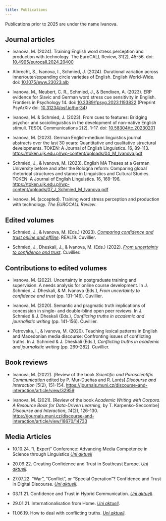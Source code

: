 ```yaml
---
title: Publications
--- 
```

Publications prior to 2025 are under the name Ivanova.

## Journal articles
- Ivanova, M. (2024). Training English word stress perception and production with technology. The EuroCALL Review, 31(2), 45-56. doi: <a href="https://doi.org/10.4995/eurocall.2024.20400" target="_blank">10.4995/eurocall.2024.20400</a> 

- Albrecht, S., Ivanova, I., Schmied, J. (2024). Durational variation across inner/outer/expanding circle varieties of English. English World-Wide. doi: <a href="https://doi.org/10.1075/eww.23023.alb" target="_blank">10.1075/eww.23023.alb</a> 

- Ivanova, M., Neubert, C. R., Schmied, J., & Bendixen, A. (2023). ERP evidence for Slavic and German word stress cue sensitivity in English. Frontiers in Psychology 14. doi: <a href="https://doi.org/10.3389/fpsyg.2023.1193822" target="_blank">10.3389/fpsyg.2023.1193822</a> (Preprint PsyArXiv doi: <a href="http://doi.org/10.31234/osf.io/hqr34" target="_blank">10.31234/osf.io/hqr34</a>)

- Ivanova, M. & Schmied, J. (2023). From cues to features: Bridging psycho- and sociolinguistics in the development of non-native English stimuli. TESOL Communications 2(2), 1-17. doi: <a href="https://doi.org/10.58304/tc.20230201" target="_blank">10.58304/tc.20230201</a>

- Ivanova, M. (2023). German English-medium linguistics journal abstracts over the last 30 years: Quantitative and qualitative structural developments. TOKEN: A Journal of English Linguistics. 16, 89-113. <a href="https://token.ujk.edu.pl/wp-content/uploads/04_M_Ivanova.pdf" target="_blank">https://token.ujk.edu.pl/wp-content/uploads/04_M_Ivanova.pdf</a>

- Schmied, J., & Ivanova, M. (2023). English MA Theses at a German University before and after the Bologna reform: Comparing global rhetorical structures and stance in Linguistics and Cultural Studies. TOKEN: A Journal of English Linguistics. 16, 169-196. <a href="https://token.ujk.edu.pl/wp-content/uploads/07_J_Schmied_M_Ivanova.pdf" target="_blank">https://token.ujk.edu.pl/wp-content/uploads/07_J_Schmied_M_Ivanova.pdf</a>

- Ivanova, M. (accepted). Training word stress perception and production with technology. _The EUROCALL Review_.
  
## Edited volumes

- Schmied, J., & Ivanova, M. (Eds.) (2023). <a href="https://cuvillier.de/de/shop/publications/8837-comparing-confidence-and-trust-online-and-offline" target="_blank">*Comparing confidence and trust online and offline*</a>. REAL19. Cuvillier.

- Schmied, J., Dheskali, J., & Ivanova, M. (Eds.) (2022). <a href="https://cuvillier.de/de/shop/publications/8661-from-uncertainty-to-confidence-and-trust" target="_blank">*From uncertainty to confidence and trust*</a>. Cuvillier.

## Contributions to edited volumes

- Ivanova, M. (2022). Uncertainty in postgraduate training and supervision: A needs analysis for online course development. In J. Schmied, J. Dheskali, & M. Ivanova (Eds.), *From uncertainty to confidence and trust* (pp. 131-146). Cuvillier.

- Ivanova, M. (2020). Semantic and pragmatic truth implications of concession in single- and double-blind open peer reviews. In J. Schmied & J. Dheskali (Eds.), *Conflicting truths in academic and journalistic writing* (pp. 141-156). Cuvillier.

- Petrovska, I., & Ivanova, M. (2020). Teaching lexical patterns in English and Macedonian media discourse: Confronting issues of conflicting truths. In J. Schmied & J. Dheskali (Eds.), *Conflicting truths in academic and journalistic writing* (pp. 269-282). Cuvillier.

## Book reviews

- Ivanova, M. (2022). [Review of the book *Scientific and Parascientific Communication* edited by P. Mur-Dueñas and R. Lorés] *Discourse and Interaction 15*(2), 151-154. <a href="https://journals.muni.cz/discourse-and-interaction/article/view/32959" target="_blank">https://journals.muni.cz/discourse-and-interaction/article/view/32959</a>

- Ivanova, M. (2021). [Review of the book *Academic Writing with Corpora. A Resource Book for Data-Driven Learning*, by T. Karpenko-Seccombe] *Discourse and Interaction*, *14*(2), 126-130. <a href="https://journals.muni.cz/discourse-and-interaction/article/view/18670/14733" target="_blank">https://journals.muni.cz/discourse-and-interaction/article/view/18670/14733</a>

## Media Articles

- 10.10.24. “I, Expert” Conference: Advancing Media Competence in Science through Linguistics <a href="https://www.tu-chemnitz.de/tu/pressestelle/aktuell/12636/en" target="_blank">*Uni aktuell*</a>

- 20.09.22. Creating Confidence and Trust in Southeast Europe. <a href="https://www.tu-chemnitz.de/tu/pressestelle/aktuell/11476/en" target="_blank">*Uni aktuell*</a>.

- 27.07.22. "War", "Conflict", or "Special Operation"? Confidence and Trust in Digital Discourse. <a href="https://www.tu-chemnitz.de/tu/pressestelle/aktuell/11399/en" target="_blank">*Uni aktuell*</a>.

- 03.11.21. Confidence and Trust in Hybrid Communication. <a href="https://www.tu-chemnitz.de/tu/pressestelle/aktuell/10983/en" target="_blank">*Uni aktuell*</a>.

- 29.01.21. Internationalisation from Home. <a href="https://www.tu-chemnitz.de/tu/pressestelle/aktuell/10550/en" target="_blank">*Uni aktuell*</a>.

- 11.06.19. How to deal with conflicting truths. <a href="https://www.tu-chemnitz.de/tu/pressestelle/aktuell/9509/en" target="_blank">*Uni aktuell*</a>.

